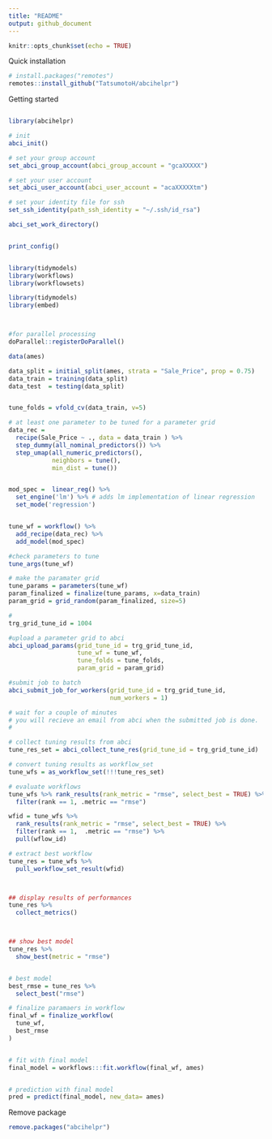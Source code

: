 ```yaml
---
title: "README"
output: github_document
---
```


```r
knitr::opts_chunk$set(echo = TRUE)
```

Quick installation

```r
# install.packages("remotes")
remotes::install_github("TatsumotoH/abcihelpr")
```

Getting started

```r

library(abcihelpr)

# init
abci_init()

# set your group account
set_abci_group_account(abci_group_account = "gcaXXXXX")

# set your user account
set_abci_user_account(abci_user_account = "acaXXXXXtm")

# set your identity file for ssh
set_ssh_identity(path_ssh_identity = "~/.ssh/id_rsa")

abci_set_work_directory()


print_config()


library(tidymodels)
library(workflows)
library(workflowsets)

library(tidymodels)
library(embed)



#for parallel processing
doParallel::registerDoParallel()

data(ames)

data_split = initial_split(ames, strata = "Sale_Price", prop = 0.75)
data_train = training(data_split)
data_test  = testing(data_split)


tune_folds = vfold_cv(data_train, v=5)

# at least one parameter to be tuned for a parameter grid
data_rec =
  recipe(Sale_Price ~ ., data = data_train ) %>%
  step_dummy(all_nominal_predictors()) %>%
  step_umap(all_numeric_predictors(),
            neighbors = tune(),
            min_dist = tune())


mod_spec =  linear_reg() %>%
  set_engine('lm') %>% # adds lm implementation of linear regression
  set_mode('regression')


tune_wf = workflow() %>%
  add_recipe(data_rec) %>%
  add_model(mod_spec)

#check parameters to tune
tune_args(tune_wf)

# make the paramater grid
tune_params = parameters(tune_wf)
param_finalized = finalize(tune_params, x=data_train)
param_grid = grid_random(param_finalized, size=5)

#
trg_grid_tune_id = 1004

#upload a parameter grid to abci
abci_upload_params(grid_tune_id = trg_grid_tune_id,
                   tune_wf = tune_wf,
                   tune_folds = tune_folds,
                   param_grid = param_grid)

#submit job to batch
abci_submit_job_for_workers(grid_tune_id = trg_grid_tune_id,
                            num_workers = 1)

# wait for a couple of minutes
# you will recieve an email from abci when the submitted job is done.
#

# collect tuning results from abci
tune_res_set = abci_collect_tune_res(grid_tune_id = trg_grid_tune_id)

# convert tuning results as workflow_set
tune_wfs = as_workflow_set(!!!tune_res_set)

# evaluate workflows
tune_wfs %>% rank_results(rank_metric = "rmse", select_best = TRUE) %>%
  filter(rank == 1, .metric == "rmse")

wfid = tune_wfs %>%
  rank_results(rank_metric = "rmse", select_best = TRUE) %>%
  filter(rank == 1,  .metric == "rmse") %>%
  pull(wflow_id)

# extract best workflow
tune_res = tune_wfs %>%
  pull_workflow_set_result(wfid)



## display results of performances
tune_res %>%
  collect_metrics()



## show best model
tune_res %>%
  show_best(metric = "rmse")


# best model
best_rmse = tune_res %>%
  select_best("rmse")

# finalize paramaers in workflow
final_wf = finalize_workflow(
  tune_wf,
  best_rmse
)


# fit with final model
final_model = workflows:::fit.workflow(final_wf, ames)


# prediction with final model
pred = predict(final_model, new_data= ames)

```



Remove package
```r
remove.packages("abcihelpr")
```
